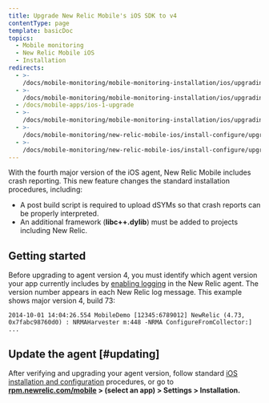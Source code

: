 ```yaml
---
title: Upgrade New Relic Mobile's iOS SDK to v4
contentType: page
template: basicDoc
topics:
  - Mobile monitoring
  - New Relic Mobile iOS
  - Installation
redirects:
  - >-
    /docs/mobile-monitoring/mobile-monitoring-installation/ios/upgrading-new-relic-mobiles-ios-sdk-v4
  - >-
    /docs/mobile-monitoring/mobile-monitoring-installation/ios/upgrading-new-relic-mobiles-ios-sdk-v1-0
  - /docs/mobile-apps/ios-1-upgrade
  - >-
    /docs/mobile-monitoring/mobile-monitoring-installation/ios/upgrading-new-relic-mobiles-ios-sdk-v1
  - >-
    /docs/mobile-monitoring/new-relic-mobile-ios/install-configure/upgrading-new-relic-mobiles-ios-sdk-v4
  - >-
    /docs/mobile-monitoring/new-relic-mobile-ios/install-configure/upgrade-new-relic-mobiles-ios-sdk-v4
---
```


With the fourth major version of the iOS agent, New Relic Mobile includes crash reporting. This new feature changes the standard installation procedures, including:

* A post build script is required to upload dSYMs so that crash reports can be properly interpreted.
* An additional framework (**libc++.dylib**) must be added to projects including New Relic.

## Getting started

Before upgrading to agent version 4, you must identify which agent version your app currently includes by [enabling logging](/docs/mobile-monitoring/mobile-monitoring-installation/getting-started/ios-installation-configuration#logging) in the New Relic agent. The version number appears in each New Relic log message. This example shows major version 4, build 73:

```
2014-10-01 14:04:26.554 MobileDemo [12345:6789012] NewRelic (4.73, 0x7fabc98760d0) : NRMAHarvester m:448 -NRMA ConfigureFromCollector:] ...
```

## Update the agent [#updating]

After verifying and upgrading your agent version, follow standard [iOS installation and configuration](/docs/mobile-monitoring/mobile-monitoring-installation/getting-started/ios-installation-configuration) procedures, or go to **[rpm.newrelic.com/mobile](https://rpm.newrelic.com/mobile) > (select an app) > Settings > Installation.**
